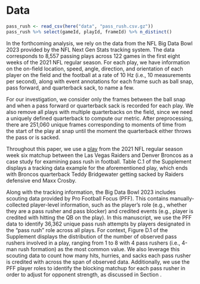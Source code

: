 # Data {#sec:data}

```r
pass_rush <- read_csv(here("data", "pass_rush.csv.gz"))
pass_rush %>% select(gameId, playId, frameId) %>% n_distinct()
```

In the forthcoming analysis, we rely on the data from the NFL Big Data Bowl 2023 provided by the NFL Next Gen Stats tracking system.
The data corresponds to 8,557 passing plays across 122 games in the first eight weeks of the 2021 NFL regular season. 
For each play, we have information on the on-field location, speed, angle, direction, and orientation of each player on the field and the football at a rate of 10 Hz (i.e., 10 measurements per second), along with event annotations for each frame such as ball snap, pass forward, and quarterback sack, to name a few.

For our investigation, we consider only the frames between the ball snap and when a pass forward or quarterback sack is recorded for each play.
We also remove all plays with multiple quarterbacks on the field, since we need a uniquely defined quarterback to compute our metric.
After preprocessing, there are 251,060 unique frames corresponding to moments of time from the start of the play at snap until the moment the quarterback either throws the pass or is sacked.

Throughout this paper, we use a [play](https://www.raiders.com/video/de-maxx-crosby-sacks-qb-teddy-bridgewater-for-a-loss-of-6-yards-nfl) from the 2021 NFL regular season week six matchup between the Las Vegas Raiders and Denver Broncos as a case study for examining pass rush in football.
Table C.1 of the Supplement displays a tracking data example for the aforementioned play, which ends with Broncos quarterback Teddy Bridgewater getting sacked by Raiders defensive end Maxx Crosby.

<!-- In addition, Figure \ref{fig:fig_field_raw} presents the locations of every Las Vegas (in black) and Denver (in orange) player on the field from this play at 1, 2, 3 and 4 seconds after the ball snap, with Maxx Crosby highlighted in blue.  -->

<!-- [^crosbysack]: Game footage of this play is available at https://www.raiders.com/video/de-maxx-crosby-sacks-qb-teddy-bridgewater-for-a-loss-of-6-yards-nfl -->

<!-- ```{r} -->
<!-- #| label: fig_field_raw -->
<!-- #| fig.cap: "A display of the player tracking data for a play during the Las Vegas Raiders (defense, in black) versus Denver Broncos (offense, in orange) NFL game on October 17, 2021. Raiders defensive end Maxx Crosby is highlighted in blue. Snapshots are captured at 1, 2, 3, and 4 seconds after the ball snap." -->
<!-- #| fig.width: 6.6 -->
<!-- #| fig.height: 4.4 -->
<!-- source(here("scripts", "11_fig_field_raw.R")) -->
<!-- fig_field_raw -->
<!-- ``` -->

Along with the tracking information, the Big Data Bowl 2023 includes scouting data provided by Pro Football Focus (PFF). 
This contains manually-collected player-level information, such as the player's role (e.g., whether they are a pass rusher and pass blocker) and credited events (e.g., player is credited with hitting the QB on the play).
In this manuscript, we use the PFF data to identify 36,362 unique pass rush attempts by players designated in the "pass rush" role across all plays.
For context, Figure D.1 of the Supplement displays the distribution of the number of observed pass rushers involved in a play, ranging from 1 to 8 with 4 pass rushers (i.e., 4-man rush formation) as the most common value.
We also leverage this scouting data to count how many hits, hurries, and sacks each pass rusher is credited with across the span of observed data. 
Additionally, we use the PFF player roles to identify the blocking matchup for each pass rusher in order to adjust for opponent strength, as discussed in Section \ref{sec:methods}.

<!-- For context, Figure \ref{fig:pass_rushers_count} displays the distribution of the number of observed pass rushers involved in a play, ranging from 1 to 8 with 4 pass rushers (i.e., 4-man rush formation) as the most common value. -->


<!-- ```{r} -->
<!-- #| label: pass_rushers_count -->
<!-- #| fig.cap: "Distribution of the number of pass rushers on passing plays." -->
<!-- #| fig.width: 3 -->
<!-- #| fig.height: 2.5 -->
<!-- source(here("scripts", "12_fig_pass_rushers_count.R")) -->
<!-- pass_rushers_count -->
<!-- ``` -->

